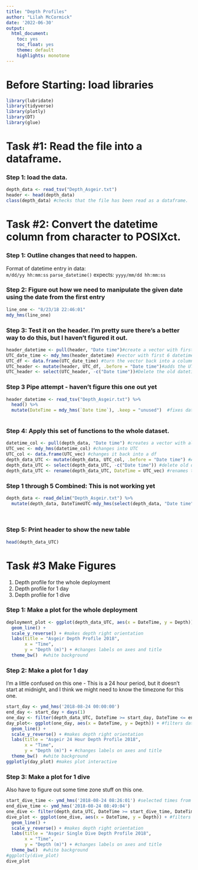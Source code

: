 ```yaml
---
title: "Depth Profiles"
author: "Lilah McCormick"
date: '2022-06-30'
output: 
  html_document:
    toc: yes
    toc_float: yes 
    theme: default 
    highlights: monotone
---
```


# Before Starting: load libraries
```r
library(lubridate)
library(tidyverse)
library(plotly)
library(DT)
library(glue)
```


# Task #1: Read the file into a dataframe.   
### Step 1: load the data.
```r
depth_data <- read_tsv("Depth_Asgeir.txt")
header <- head(depth_data)
class(depth_data) #checks that the file has been read as a dataframe.
```
    
# Task #2: Convert the datetime column from character to POSIXct.   
### Step 1: Outline changes that need to happen.    
Format of datetime entry in data:    
`m/dd/yy hh:mm:ss`
`parse_datetime()` expects: 
`yyyy/mm/dd hh:mm:ss`

### Step 2: Figure out how we need to manipulate the given date using the date from the first entry  
```r
line_one <- "8/23/18 22:46:01"
mdy_hms(line_one)
```


### Step 3: Test it on the header. I'm pretty sure there's a better way to do this, but I haven't figured it out. 
```r
header_datetime <- pull(header, "Date time")#create a vector with first 6 datetimes
UTC_date_time <- mdy_hms(header_datetime) #vector with first 6 datetimes in UTC
UTC_df <- data.frame(UTC_date_time) #turn the vector back into a column 
UTC_header <- mutate(header, UTC_df, .before = "Date time")#adds the UTC date time column into the header df before the old datetime column 
UTC_header <- select(UTC_header, -c("Date time"))#Delete the old datetime column 
```
### Step 3 Pipe attempt - haven't figure this one out yet 
```r
header_datetime <- read_tsv("Depth_Asgeir.txt") %>% 
  head() %>% 
  mutate(DateTime = mdy_hms(`Date time`), .keep = "unused")  #fixes datetime 
  
```


### Step 4: Apply this set of functions to the whole dataset. 
```r
datetime_col <- pull(depth_data, "Date time") #creates a vector with all datetimes
UTC_vec <- mdy_hms(datetime_col) #changes into UTC
UTC_col <- data.frame(UTC_vec) #changes it back into a df 
depth_data_UTC <- mutate(depth_data, UTC_col, .before = "Date time") #Adds UTC datetime column in before old date time column 
depth_data_UTC <- select(depth_data_UTC, -c("Date time")) #delete old datetime column
depth_data_UTC <- rename(depth_data_UTC, DateTime = UTC_vec) #renames the datetime column 
```

### Step 1 through 5 Combined: This is not working yet 
```r
depth_data <- read_delim("Depth_Asgeir.txt") %>% 
  mutate(depth_data, DateTimeUTC-mdy_hms(select(depth_data, "Date time"), .keep = "unused"))
           
  
```


### Step 5: Print header to show the new table
```r
head(depth_data_UTC)
```

# Task #3 Make Figures
1. Depth profile for the whole deployment
1. Depth profile for 1 day 
1. Depth profile for 1 dive 

### Step 1: Make a plot for the whole deployment   
```r
deployment_plot <- ggplot(depth_data_UTC, aes(x = DateTime, y = Depth)) + 
  geom_line() +
  scale_y_reverse() + #makes depth right orientation 
  labs(title = "Asgeir Depth Profile 2018",
       x = "Time",
       y = "Depth (m)") + #changes labels on axes and title 
  theme_bw()  #white background 
```

### Step 2: Make a plot for 1 day  

I'm a little confused on this one - This is a 24 hour period, but it doesn't start at midnight, and I think we might need to know the timezone for this one.
```r
start_day <- ymd_hms('2018-08-24 00:00:00')
end_day <- start_day + days(1)
one_day <- filter(depth_data_UTC, DateTime >= start_day, DateTime <= end_day)
day_plot<- ggplot(one_day, aes(x = DateTime, y = Depth)) + #filters datetime to 24 hour period
  geom_line() +
  scale_y_reverse() + #makes depth right orientation 
  labs(title = "Asgeir 24 Hour Depth Profile 2018",
       x = "Time",
       y = "Depth (m)") + #changes labels on axes and title 
  theme_bw()  #white background 
ggplotly(day_plot) #makes plot interactive 
```

### Step 3: Make a plot for 1 dive
Also have to figure out some time zone stuff on this one. 
```r
start_dive_time <- ymd_hms('2018-08-24 08:26:01') #selected times from interactive day plot 
end_dive_time <- ymd_hms('2018-08-24 08:49:04')
one_dive <- filter(depth_data_UTC, DateTime >= start_dive_time, DateTime <= end_dive_time)
dive_plot <- ggplot(one_dive, aes(x = DateTime, y = Depth)) + #filters datetime to 24 hour period
  geom_line() +
  scale_y_reverse() + #makes depth right orientation 
  labs(title = "Asgeir Single Dive Depth Profile 2018",
       x = "Time",
       y = "Depth (m)") + #changes labels on axes and title 
  theme_bw()  #white background 
#ggplotly(dive_plot)
dive_plot
```



